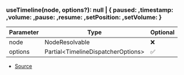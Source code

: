 ### useTimeline(node, options?): null \| \{ paused: ,timestamp: ,volume: ,pause: ,resume: ,setPosition: ,setVolume:  }
| Parameter | Type | Optional |
| ----------- | ----------- | ----------- |
| node | NodeResolvable | ❌ |
| options | Partial\<TimelineDispatcherOptions> | ✅ |


- [Source](https://github.com/Androz2091/discord-player/blob/074396c/packages/discord-player/src/hooks/useTimestamp.ts#L8)